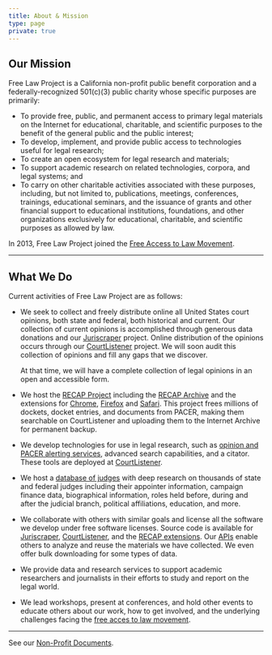 ```yaml
---
title: About & Mission
type: page
private: true
---
```


## Our Mission

Free Law Project is a California non-profit public benefit corporation
and a federally-recognized 501(c)(3) public charity whose specific
purposes are primarily:

-   To provide free, public, and permanent access to primary legal
    materials on the Internet for educational, charitable, and
    scientific purposes to the benefit of the general public and the
    public interest;
-   To develop, implement, and provide public access to technologies
    useful for legal research;
-   To create an open ecosystem for legal research and materials;
-   To support academic research on related technologies, corpora, and
    legal systems; and
-   To carry on other charitable activities associated with these
    purposes, including, but not limited to, publications, meetings,
    conferences, trainings, educational seminars, and the issuance of
    grants and other financial support to educational institutions,
    foundations, and other organizations exclusively for educational,
    charitable, and scientific purposes as allowed by law.

In 2013, Free Law Project joined the [Free Access to Law
Movement](http://falm.info/).

* * * * *

## What We Do

Current activities of Free Law Project are as follows:

 - We seek to collect and freely distribute online all United States court opinions, both state and federal, both historical and current. Our collection of current opinions is accomplished through generous data donations and our [Juriscraper][js] project. Online distribution of the opinions occurs through our [CourtListener][cl] project. We will soon audit this collection of opinions and fill any gaps that we discover.

    At that time, we will have a complete collection of legal opinions in an open and accessible form.

 - We host the [RECAP Project][recap] including the [RECAP Archive][recap-archive] and the extensions for [Chrome][chrome], [Firefox][ff] and [Safari][safari]. This project frees millions of dockets, docket entries, and documents from PACER, making them searchable on CourtListener and uploading them to the Internet Archive for permanent backup.

 - We develop technologies for use in legal research, such as [opinion and PACER alerting services][alerts], advanced search capabilities, and a citator. These tools are deployed at [CourtListener][cl].

 - We host a [database of judges][judges] with deep research on thousands of state and federal judges including their appointer information, campaign finance data, biographical information, roles held before, during and after the judicial branch, political affiliations, education, and more.

 - We collaborate with others with similar goals and license all the software we develop under free software licenses. Source code is available for [Juriscraper][js-code],  [CourtListener][cl-code], and the [RECAP extensions][recap-code]. Our [APIs][api] enable others to analyze and reuse the materials we have collected. We even offer bulk downloading for some types of data.

 - We provide data and research services to support academic researchers and journalists in their efforts to study and report on the legal world.

 - We lead workshops, present at conferences, and hold other events to educate others about our work, how to get involved, and the underlying challenges facing the [free acces to law movement][fatlm].

* * * * *

See our [Non-Profit Documents][non-profit-docs].


[js]: /projects/juriscraper/
[cl]: https://www.courtlistener.com/
[recap]: /recap/
[recap-archive]: https://www.courtlistener.com/recap/
[alerts]: https://www.courtlistener.com/help/alerts/
[js-code]: https://github.com/freelawproject/juriscraper/
[cl-code]: https://github.com/freelawproject/courtlistener/
[recap-code]: https://github.com/freelawproject/recap-chrome/
[api]: https://www.courtlistener.com/api/
[fatlm]: http://www.fatlm.org/
[non-profit-docs]: /non-profit-documents/
[judges]: /projects/judge-dbe/
[chrome]: https://chrome.google.com/webstore/detail/recap/oiillickanjlaeghobeeknbddaonmjnc
[ff]: https://addons.mozilla.org/en-US/firefox/addon/recap-195534/
[safari]: https://apps.apple.com/us/app/recap/id1600281788
